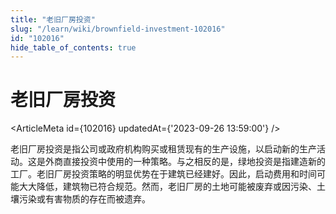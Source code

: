 ```yaml
---
title: "老旧厂房投资"
slug: "/learn/wiki/brownfield-investment-102016"
id: "102016"
hide_table_of_contents: true
---
```



# 老旧厂房投资

<ArticleMeta id={102016} updatedAt={'2023-09-26 13:59:00'} />
<div className='border-solid border-b border-t-0 my-4 border-[var(--ifm-color-gray-300)]' />

老旧厂房投资是指公司或政府机构购买或租赁现有的生产设施，以启动新的生产活动。这是外商直接投资中使用的一种策略。与之相反的是，绿地投资是指建造新的工厂。老旧厂房投资策略的明显优势在于建筑已经建好。因此，启动费用和时间可能大大降低，建筑物已符合规范。然而，老旧厂房的土地可能被废弃或因污染、土壤污染或有害物质的存在而被遗弃。
